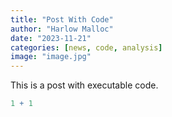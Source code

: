 ```yaml
---
title: "Post With Code"
author: "Harlow Malloc"
date: "2023-11-21"
categories: [news, code, analysis]
image: "image.jpg"
---
```


This is a post with executable code.

```r
1 + 1
```
